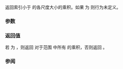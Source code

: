 {{cpp/container/mdspan/extents/title|''fwd-prod-of-extents''}}
{{cpp/container/mdspan/extents/navbar}}
{{ddcl|since=c++23|notes={{mark expos}}|
constexpr std::size_t /*fwd-prod-of-extents*/( rank_type i ) const noexcept;
}}

返回索引小于 {{c|i}} 的各尺度大小的乘积。如果 {{c|1=i &lt;= rank()}} 为 {{c/core|false}} 则行为未定义。

===参数===
{{par begin}}
{{par|i|所要相乘的尺度范围的末尾索引。}}
{{par end}}

===返回值===
若 {{c|i &gt; 0}} 为 {{c/core|true}}，则返回 {{box|{{rlpt|extent}}{{c/core|(k)}}}} 对于范围 {{range plain|0|i}} 中所有 {{tt|k}} 的乘积，否则返回 {{c|1}}。

===参阅===
{{dsc begin}}
{{dsc inc|cpp/container/mdspan/extents/dsc rev-prod-of-extents}}
{{dsc end}}

{{langlinks|de|en|es|ja|ru}}